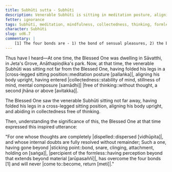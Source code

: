 ```yaml
---
title: Subhūti sutta - Subhūti
description: Venerable Subhūti is sitting in meditation posture, aligning his body upright, having entered collectedness free of thinking. The Blessed One sees this and expresses an inspired utterance.
fetter: ignorance
tags: Subhūti, meditation, mindfulness, collectedness, thinking, formless, bonds, ud, ud6
character: Subhūti
slug: ud6.7
commentary: |
    [1] The four bonds are - 1) the bond of sensual pleasures, 2) the bond of continued existence, 3) the bond of views, and 4) the bond of ignorance.
---
```


Thus have I heard—At one time, the Blessed One was dwelling in Sāvatthi, in Jeta's Grove, Anāthapiṇḍika's park. Now, at that time, the venerable Subhūti was sitting not far from the Blessed One, having folded his legs in a |cross-legged sitting position::meditation posture [pallaṅka]|, aligning his body upright, having entered |collectedness::stability of mind, stillness of mind, mental composure [samādhi]| |free of thinking::without thought, a second jhāna or above [avitakka]|.

The Blessed One saw the venerable Subhūti sitting not far away, having folded his legs in a cross-legged sitting position, aligning his body upright, and abiding in collectedness free of thinking.

Then, understanding the significance of this, the Blessed One at that time expressed this inspired utterance:

"For one whose thoughts are completely |dispelled::dispersed [vidhūpita]|,
and whose internal doubts are fully resolved without remainder;
Such a one, having gone beyond |sticking point::bond, snare, clinging, attachment, holding on [saṅga]|, |percipient of the formless::having perception beyond that extends beyond material [arūpasaññī]|,
has overcome the four bonds [1] and will never |come to::become, return [meti]|."